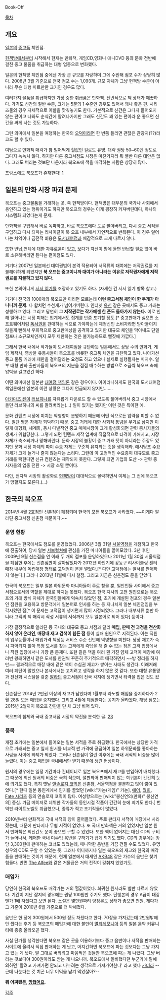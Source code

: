 Book-Off

[[목차]]

== 개요 ==
[[일본]]의 [[중고]]품 체인점.

[[헌책방]]에서부터 시작해서 현재는 만화책, 게임CD,영화나 애니DVD 등의 문화 전반에 걸친 중고 물품을 취급하는 대형 업종으로 변화했다.

일본의 헌책방 체인점 중에선 가장 큰 규모를 자랑하며 그에 수반해 점포 수가 상당히 많다. 2008년 3월 기준으로 전국 점포 수는 1,093개. 규모 자체가 그냥 헌책방 수준이 아니라 무슨 대형 마트만한 크기인 경우도 많다.

여러가지 물품을 취급하지만 가장 중한 취급품은 만화책. 전반적으로 책 상태가 깨끗하다. 가격도 신간의 절반 수준, 크게는 5분의 1 수준인 경우도 있어서 꽤나 좋은 편. 시리즈물의 경우 자체적으로 이빨을 맞춰놓기도 한다. 기본적으로 신간은 그다지 들어오지 않는 편이고 나와도 순식간에 팔려나가지만 그래도 신간도 꽤 있는 편이라 운 좋으면 신간을 싸게 사는 것도 가능하다.

그런 의미에서 일본을 여행하는 한국의 [[오덕]]이라면 한 번쯤 들리면 괜찮은 관광지(??)라고도 할 수 있다.

여담으로 만화책 매각가 참 빌어먹게 헐값인 걸로도 유명. 대략 권당 50~60엔 정도로 그다지 녹녹치 않다. 하지만 다른 중고서점도 사정은 마찬가지라 뭐 별반 다른 대안은 없다. 그래도 버리는 것보단 나은지라 북오프에 책을 매각하는 사람은 상당히 많다.

프랑스에도 북오프가 존재한다! [http://blog.daum.net/earthwander/612]

== 일본의 만화 시장 파괴 문제 ==
북오프는 중고물품을 거래하는 곳, 즉 헌책방이다. 헌책방은 대부분의 국가나 사회에서 용인하고 있는 행위이기도 하지만 북오프의 경우는 이게 굉장히 커져버린데다, 하나의 시스템화 되었다는게 문제.

만화책을 구입해서 바로 독파하고, 바로 북오프에다 도로 팔아버리고, 다시 중고 서적을 구입하고 다시 되파는 리사이클이 북 오프 내부에서 자연적으로 반복된다. 이 경우 일어나는 차익이나 금전적 비용은 [[도서대여점]]과 체감적으로 크게 다르지 않다. 

또한 반납,연체에 대한 자유로움이 있고, 보다가 자신이 맘에 들면 반납할 필요 없이 바로 소유해버리면 된다는 편이점도 있다.

거기다 2007년 일본에선 대여권법이 본격 적용되어 서적류의 대여에는 저작권료를 지불해야하게 되었지만 '''북 오프는 중고이니까 대여가 아니라는 이유로 저작권자에게 저작권료를 지불하고 있지 않다.'''

또한 본의아니게 [[서서 읽기]]를 조장하고 있기도 하다. (자세한 건 서서 읽기 항목 참고.)

거기다 전국의 1000개의 북오프만 이러면 모르는데 '''이런 중고서점 체인이 한 두개가 아니니까 문제.''' 다 합치면 수천개가 넘어가버린다. 인터넷 [[옥션]] 같은 곳에서도 중고 거래는 성행하고 있다. 그리고 당연히 '''그 저작권료는 작가에겐 한 푼도 돌아가지 않는다.''' 이로 인해 일어나는 시장 피해는 업계에서도 집계를 반쯤 포기할 정도.[* 중고판매가 싫으면 소프트웨어처럼 [[독서권]]을 판매하는 식으로 가야하는데 제정신인 소비자라면 받아들이지 않을게 뻔해서 우회적으로 중고판매상을 공격하고 있지만 대규모 체인을 막아내도 단일점포나 소규모체인까지 모두 제한하는 것은 불가능하므로 뻘짓에 가깝다.]

그래서 한국 내에서 작가들이 도서대여점을 규탄하듯 일본에서도 상당 수의 만화가, 게임 제작사, 영상물 유통사들이 북오프를 비롯한 중고품 체인을 규탄하고 있다. 나아가선 중고 물품 거래에 제한을 걸어달라는 요청도 하고 있으나 실제로 실행될지는 미지수. 일부 대형 만화 출판사들이 북오프의 지분을 점점 매수하는 방법으로 조금씩 북오프 측에 압박을 걸고있긴 하다.

어떤 의미에선 일본판 [[대여점 책임론]] 같은 경우이다. 아이러니하게도 한국의 도서대여점 책임론에선 일본의 이런 상황은 그다지 언급되지 않지만…….

[[아카마츠 켄]]이 [[러브히나]]를 자유롭게 다운로드 할 수 있도록 풀어버려서 중고 시장에서 돌던 러브히나의 씨를 말려버리는(…) 일이 있기는 했지만 이런 것은 특이한 예.

문화 컨텐츠 시장에 미치는 악영향이 분명하기 때문에 어떤 식으로든 압력을 피할 수 없다. 일단 명분 자체가 희박하기 때문. 중고 거래에 대한 사회적 통념을 무기로 삼지만 이렇게 대형화, 체계화, 동시 다발적인 중고 매매시장이 크게 활성화되면 관련 종사자들의 생계가 위협당한다. 그렇게 되면 컨텐츠 제작 업계에 직접적으로 타격이 가해지고, 시장 자체가 축소되거나 망해버린다. 문화 시장의 불황이 중고 거래 탓이 아니라는 주장도 있지만 문화 시장 자체의 파이 수요 자체는 꾸준히 유지되는 것을 생각해라. 애시당초 수요 자체가 크게 늘거나 줄지 않는다는 소리다. 그런데 이 고정적인 수요층이 대규모로 중고 거래를 택한다면 신규 컨텐츠는 제작되지 못한다. 그렇게 되면 기업의 도산 -> 관련 종사자들의 업종 전환 -> 시장 소멸 뿐이다.

다만, 전자책 시장의 활성화로 [[헌책방]]이 대대적으로 몰락하면서 이제는 그 전에 북오프가 망할지도 모른다.(...)

== 한국의 북오프 ==

2014년 4월 2호점인 신촌점이 폐점되며 한국의 모든 북오프가 사라졌다. ~~이게다 알라딘 중고서점 신촌점 때문이다.~~
=== 운영 현황 ===
북오프는 한국에서도 점포를 운영했었다. 2006년 3월 31일 [[서울역]]점을 개점하고 한국에 진출하여, 당시 일본 [[서브컬쳐]]에 관심을 가진 마니아들을 끌어모았다. 3년 후인 2009년 9월 신촌점을 연 이래 두 개의 점포를 운영하였으나 2011년 1월 30일 서울역점을 폐점한 후에는 신촌점만이 살아남았다가 2012년 하반기에 강동구 리사이클링 센터 매장 내부에 독립매장 형태로 고덕점이 문을 열었다.[* 다만 고덕점에는 일서를 판매하지 않는다.] 그러나 2013년 11월에 다시 철점. 그리고 지금은 신촌점도 문을 닫았다.

한국의 북오프는 일부 일본 하위문화 마니아들이 주로 찾을 뿐, 일반인들 사이에서 중고 서점으로서의 역할을 제대로 하지는 못했다. 북오프 한국 지사의 고전 원인으로는 북오프의 거래 방식 자체가 한국인들에게 익숙치 않았던 점, 초기에 개설된 점포의 경우 일본인 점원을 고용하고 방문객에게 일본어로 인사를 하는 등 지나치게 일본 체인점임을 부각시켰던 점[* 이 문제는 고덕점이 생기면서 많이 시정되었다. 그러나 내부서류 뿐만 아니라 고객의 책 매각시 작성 서류의 서식까지 모두 일본어로 되어 있다] 등이다. 

가장 결정적으로 알라딘 등 국내의 대규모 중고 서점과 달리 '''매입, 판매 전 과정을 전산화하지 않아 온라인, 매장내 재고 검색이 힘든 점''' 등이 실패 원인으로 지적된다. 이는 직원의 업무능률이나 매입가격 책정등 서비스 수준 전반에 악영향을 미친다. 당장 재고가 즉시 파악되지 않아 특정 도서를 찾는 고객에게 즉답을 해 줄 수 없는 점은 고객 입장에서나 직원 입장에서나 가장 큰 문제다. 또한 같은 책을 여러 권 가진 얌체 고객이 매장에 여러번 왕래하면서 같은 도서를 한권씩 꾸준히 주기적으로 매각하면서 ~~방 정리를 하지만~~ 결과적으로 매장 내에 같은 책이 수십권 재고가 쌓이는 사태도 생긴다. 이래저래 여러 폐단이 많았으나 본사에서는 고치려고 생각을 하지 않은 것 같다. 또한 대형 유통망과 전산화 시스템을 갖춘 [[알라딘]] 중고서점이 전국 각지에 생기면서 타격을 입은 것도 컸다.

신촌점은 2014년 2만권 이상의 재고가 남았다며 1월부터 라노벨 매입을 중지하다가 2월 28일 모든 매입을 중지했다. 그리고 4월에 폐점한다는 공지가 올라왔다. 해당 점포는 2015년 2월까지 북오프 간판을 단 채 그냥 비어 있다.

북오프의 침체와 국내 중고서점 시장의 약진을 분석한 글. [http://narsass.tistory.com/192][http://narsass.tistory.com/193]

=== 품목 ===
개점 초기에는 일본에서 들어오는 일본 서적을 주로 취급했다. 한국에서는 상당한 가격으로 거래되는 중고 일서 원서를 비교적 싼 가격에 공급하여 일본 하위문화를 좋아하는 사람들 사이에 화제가 되었다. 그러나 신촌점이 열린 이후에는 국내 서적의 비중을 많이 늘렸다. 이는 중고 매입을 국내에서만 받기 때문에 생긴 현상이다.

원서의 경우에는 일정 기간마다 컨테이너로 일본 북오프에서 재고를 반입하여 배치했다. 그 때문에 최신 원서의 비중은 극히 적으며, 절판되어 판매되지 않는 희귀본이 간간히 눈에 띄기도 했다. 특히 옛날 [[앤솔로지 코믹]]은 신촌점, 서울역점을 불문하고 많이 쌓여 있었다.[* 한때 일본 동인계에서 인기를 끌었던 [wiki:"카논(게임)" 카논], [[에어]], [[월희]], [[Fate 시리즈]] 등의 앤솔로지 코믹이 많다. 여성향으로는 [wiki:"봉신연의(만화)" 봉신연의] 중심. 가끔 메이저로 데뷔한 작가들의 동인시절 작품이 간간히 눈에 띄기도 한다.] 번역판 라이트노벨도 취급했으나, 종류가 적고 초기작들이 많았다.

2010년부터 만화책과 국내 서적의 양이 줄어들었다. 주로 판타지 서적이 매장에서 사라졌는데, 때문에 판타지나 무협 서적이 없었다. 또 국내 만화책은 거의 없었지만 일본 원서 만화책은 최신간도 운이 좋으면 구할 수 있었다. 또한 책이 없어지는 대신 CD의 구비가 늘어나서, 레어한 국내 미수입 음반을 구하기가 쉽게 되기도 했다. CD의 경우에는 장당 3,300원에 판매하는 코너도 있었는데, 매니악한 음반을 가끔 건질 수도 있었다. 유명 성우의 CD도 구할 수 있었는 듯. 그러나 어디까지나 일본 북오프의 재고와 한국의 매각품을 판매하는 것이기 때문에, 현재 일본에서 대세인 [[AKB48]] 같은 가수의 음반은 찾기 힘들다. 반면 [[The Alfee]]와 같은 거물급은 거의 전작이 갖춰져 있었기도.

=== 매입가 ===
당연히 한국의 북오프도 매각가는 거의 헐값이었다. 희귀한 원서라도 별반 다르지 않았다. 기간이 지난 잡지의 경우에는 권당 100원만 주기도 했다. 단행본의 경우 A급이 대강 엔가 1배 쳐줬다고 보면 된다. 소설은 몇만원짜리 양장본도 상태가 좋으면 천원. 게다가 그 기준이 2010년 6월 기준으로 더 박해졌다.

음반은 한 장에 300원에서 500원 정도 쳐줬다고 한다. 70장을 가져갔는데 2만원밖에 안 줬다는 후기 등 북오프의 매입가에 대한 불만이 [[멀티레모니아]] 등의 일본 음악 커뮤니티에 종종 올라오곤 했다.

사실 단가를 생각한다면 북오프 같은 곳을 이용하기보다 중고 음반이나 서적을 판매하는 사이트에 올려서 직접 판매하는 게 낫고, 어지간하면 북오프에 파는 것보다는 그냥 가지고 있는 게 낫다. 말 그대로 버리려고 마음먹은 것들만 북오프에 파는 게 나았다. 그냥 버리는 것보다야 300원이라도 받는 게 나으니까.
북오프에서 알바했다던 누군가에 말에 의하면 '팔려고 가져가면 안되고 나누려는 생각으로 가져가야한다' 라고 했다 [[카더라]] --근데 나눈다는 것 치곤 너무 이익을 남겨 먹었잖아?--

'''뭐 어찌됐든, [[망했어요]].'''

[[각주]]
